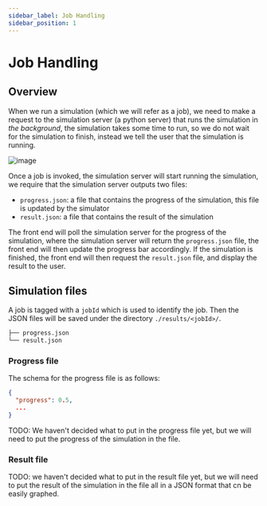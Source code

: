 ```yaml
---
sidebar_label: Job Handling
sidebar_position: 1
---
```


# Job Handling

## Overview

When we run a simulation (which we will refer as a job), we need to make a request to the simulation server (a python server) that runs the simulation in _the background_, the simulation takes some time to run, so we do not wait for the simulation to finish, instead we tell the user that the simulation is running.

![image](./img/job-flow.excalidraw.png)

Once a job is invoked, the simulation server will start running the simulation, we require that the simulation server outputs two files:

- `progress.json`: a file that contains the progress of the simulation, this file is updated by the simulator
- `result.json`: a file that contains the result of the simulation

The front end will poll the simulation server for the progress of the simulation, where the simulation server will return the `progress.json` file, the front end will then update the progress bar accordingly. If the simulation is finished, the front end will then request the `result.json` file, and display the result to the user.

## Simulation files

A job is tagged with a `jobId` which is used to identify the job. Then the JSON files will be saved under the directory `./results/<jobId>/`.

```bash filename="/results/<jobId>/"
├── progress.json
└── result.json
```

### Progress file

The schema for the progress file is as follows:

```json
{
  "progress": 0.5,
  ...
}
```

TODO: We haven't decided what to put in the progress file yet, but we will need to put the progress of the simulation in the file.

### Result file

TODO: we haven't decided what to put in the result file yet, but we will need to put the result of the simulation in the file all in a JSON format that cn be easily graphed.
